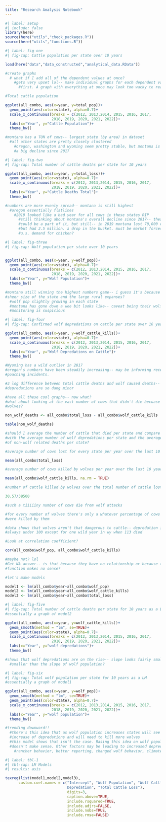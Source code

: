 ```yaml
---
title: "Research Analysis Notebook"
---
```


```r
#| label: setup
#| include: false
library(here)
source(here("utils","check_packages.R"))
source(here("utils","functions.R"))
```

```r
#| label: fig-one
#| fig-cap: Cattle population per state over 10 years

load(here("data","data_constructed","analytical_data.RData"))

#create graphs
  # what if I add all of the dependent values at once?
    #gets very upset lol-- make individual graphs for each dependent variable
      #first. A graph with everything at once may look too wacky to read anyway

#Total cattle population

ggplot(all_combo, aes(x=year, y=total_pop))+
  geom_point(aes(color=state), alpha=0.7)+
  scale_x_continuous(breaks = c(2012, 2013,2014, 2015, 2016, 2017,
                     2018, 2019, 2020, 2021, 2022))+
  labs(x="Year", y="Cattle Population")+
  theme_bw()

#montana has a TON of cows-- largest state (by area) in dataset
  #all other states are pretty closely clustered
    #oregon, washington and wyoming seem pretty stable, but montana is seeing
    #a big decline since 2017

```
```r
#| label: fig-two
#| fig-cap: Total number of cattle deaths per state for 10 years

ggplot(all_combo, aes(x=year, y=total_loss))+
  geom_point(aes(color=state), alpha=0.7)+
  scale_x_continuous(breaks = c(2012, 2013,2014, 2015, 2016, 2017,
                     2018, 2019, 2020, 2021, 2022))+
  labs(x="Year", y="Cattle Deaths Total")+
  theme_bw()

#numbers are more evenly spread-- montana is still highest
  #oregon essentially flatlines
    #2019 looked like a bad year for all cows in these states RIP
      #still thinking about montana's overall decline since 2017-- these deaths 
      #could be a part of it, but still-- in 2019 montana lost 70,000 cows
      #but had 2.5 million. a drop in the bucket. must be market forces? less
      #u.s. demand for chicken?

```


```r
#| label: fig-three
#| fig-cap: Wolf population per state over 10 years


ggplot(all_combo, aes(x=year, y=wolf_pop))+
  geom_point(aes(color=state), alpha=0.7)+
  scale_x_continuous(breaks = c(2012, 2013,2014, 2015, 2016, 2017,
                     2018, 2019, 2020, 2021, 2022))+
  labs(x="Year", y="Wolf Population")+
  theme_bw()

#montana still winning the highest numbers game-- i guess it's because of the 
#sheer size of the state and the large rural expanses? 
  #wolf pop slightly growing in each state
  #montana has gone down a wee bit looks like-- caveat being their wolf pop
  #monitoring is suspicious 

```
```r
#| label: fig-four
#| fig-cap: Confirmed wolf depredations on cattle per state over 10 years

ggplot(all_combo, aes(x=year, y=wolf_cattle_kills))+
  geom_point(aes(color=state), alpha=0.7)+
  scale_x_continuous(breaks = c(2012, 2013,2014, 2015, 2016, 2017,
                     2018, 2019, 2020, 2021, 2022))+
  labs(x="Year", y="Wolf Depredations on Cattle")+
  theme_bw()

#Wyoming has a wild outlier in 2017
#oregon's numbers have been steadily increasing-- may be informing recent 
#poaching incidents. 

#3 log difference between total cattle deaths and wolf caused deaths-- wolf 
#depredations are so dang minor 

```


```r

#have all these cool graphs-- now what? 
#what about looking at the vast number of cows that didn't die becuase of
#wolves?

non_wolf_deaths <- all_combo$total_loss - all_combo$wolf_cattle_kills

table(non_wolf_deaths)

#should I average the number of cattle that died per state and compare that 
#with the average number of wolf depredations per state and the average number 
#of non-wolf related deaths per state?

```
```r
#average number of cows lost for every state per year over the last 10 years

mean(all_combo$total_loss)

```

```r
#average number of cows killed by wolves per year over the last 10 years

mean(all_combo$wolf_cattle_kills, na.rm = TRUE)

```

```r
#number of cattle killed by wolves over the total number of cattle lost

30.57/38500

#such a tiiiiiny number of cows die from wolf attacks
```


```r
#for every number of wolves there's only a whatever percentage of cows that
#were killed by them

#data shows that wolves aren't that dangerous to cattle-- depredation is almost
#always under 100 except for one wild year in wy when 113 died

#Look at correlation coefficient? 

cor(all_combo$wolf_pop, all_combo$wolf_cattle_kills)

#maybe not? lol
#Get NA answer-- is that because they have no relationship or because the 
#function makes no sense?


```

```r

#let's make models

model1 <- lm(all_combo$year~all_combo$wolf_pop)
model2 <- lm(all_combo$year~all_combo$wolf_cattle_kills)
model3 <- lm(all_combo$year~all_combo$total_loss)

```


```r
#| label: fig-five
#| fig-cap: Total number of cattle deaths per state for 10 years as a LM
#essentially a graph of model2

ggplot(all_combo, aes(x=year, y=wolf_cattle_kills))+
  geom_smooth(method = "lm", se=TRUE)+
  geom_point(aes(color=state), alpha=0.7)+
  scale_x_continuous(breaks = c(2012, 2013,2014, 2015, 2016, 2017,
                     2018, 2019, 2020, 2021, 2022))+
  labs(x="Year", y="wolf depredations")+
  theme_bw()

#shows that wolf depredations are on the rise-- slope looks fairly small.
  #smaller than the slope of wolf population?

```

```r
#| label: fig-six
#| fig-cap: Total wolf population per state for 10 years as a LM
#essentially a graph of model1

ggplot(all_combo, aes(x=year, y=wolf_pop))+
  geom_smooth(method = "lm", se=TRUE)+
  geom_point(aes(color=state), alpha=0.7)+
  scale_x_continuous(breaks = c(2012, 2013,2014, 2015, 2016, 2017,
                     2018, 2019, 2020, 2021, 2022))+
  labs(x="Year", y="wolf population")+
  theme_bw()

#trending downward!! 
  #there's this idea that as wolf population increases states will see an
  #increase of depredations and will need to kill more wolves
  #this model shows that isn't the case. Basing this idea on wolf population
  #doesn't make sense. Other factors may be leading to increased depredations:
    #rancher behavior, better reporting, changed wolf behavior, climate change

```

```r
#| label: tbl-1
#| tbl-cap: LM Models
#| results: asis

texreg(list(model1,model2,model3),
      custom.coef.names = c("Intercept", "Wolf Population", "Wolf Cattle
                            Depredation", "Total Cattle Loss"),
                            digits=3,
                            caption.above=TRUE,
                            include.rsquared=TRUE,
                            include.adjrs=FALSE,
                            include.nobs=TRUE,
                            include.rmse=FALSE) 
       


```
